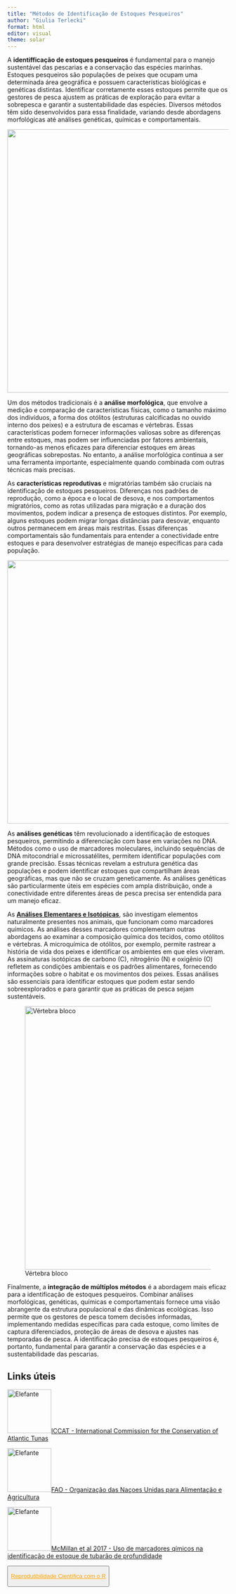 ```yaml
---
title: "Métodos de Identificação de Estoques Pesqueiros"
author: "Giulia Terlecki"
format: html
editor: visual
theme: solar
---
```


A **identifficação de estoques pesqueiros** é fundamental para o manejo sustentável das pescarias e a conservação das espécies marinhas. Estoques pesqueiros são populações de peixes que ocupam uma determinada área geográfica e possuem características biológicas e genéticas distintas. Identificar corretamente esses estoques permite que os gestores de pesca ajustem as práticas de exploração para evitar a sobrepesca e garantir a sustentabilidade das espécies. Diversos métodos têm sido desenvolvidos para essa finalidade, variando desde abordagens morfológicas até análises genéticas, químicas e comportamentais.

![](stock.png){width="800px" height="600px"}

Um dos métodos tradicionais é a **análise morfológica**, que envolve a medição e comparação de características físicas, como o tamanho máximo dos indivíduos, a forma dos otólitos (estruturas calcificadas no ouvido interno dos peixes) e a estrutura de escamas e vértebras. Essas características podem fornecer informações valiosas sobre as diferenças entre estoques, mas podem ser influenciadas por fatores ambientais, tornando-as menos eficazes para diferenciar estoques em áreas geográficas sobrepostas. No entanto, a análise morfológica continua a ser uma ferramenta importante, especialmente quando combinada com outras técnicas mais precisas.

As **características reprodutivas** e migratórias também são cruciais na identificação de estoques pesqueiros. Diferenças nos padrões de reprodução, como a época e o local de desova, e nos comportamentos migratórios, como as rotas utilizadas para migração e a duração dos movimentos, podem indicar a presença de estoques distintos. Por exemplo, alguns estoques podem migrar longas distâncias para desovar, enquanto outros permanecem em áreas mais restritas. Essas diferenças comportamentais são fundamentais para entender a conectividade entre estoques e para desenvolver estratégias de manejo específicas para cada população.

![](stock2.png){width="800px" height="600px"}

As **análises genéticas** têm revolucionado a identificação de estoques pesqueiros, permitindo a diferenciação com base em variações no DNA. Métodos como o uso de marcadores moleculares, incluindo sequências de DNA mitocondrial e microssatélites, permitem identificar populações com grande precisão. Essas técnicas revelam a estrutura genética das populações e podem identificar estoques que compartilham áreas geográficas, mas que não se cruzam geneticamente. As análises genéticas são particularmente úteis em espécies com ampla distribuição, onde a conectividade entre diferentes áreas de pesca precisa ser entendida para um manejo eficaz.

As [**Análises Elementares e Isotópicas**](Marcadores%20Químicos%20na%20Identificação%20de%20Estoques%20Pesqueiros.html), são investigam elementos naturalmente presentes nos animais, que funcionam como marcadores químicos. As análises desses marcadores complementam outras abordagens ao examinar a composição química dos tecidos, como otólitos e vértebras. A microquímica de otólitos, por exemplo, permite rastrear a história de vida dos peixes e identificar os ambientes em que eles viveram. As assinaturas isotópicas de carbono (C), nitrogênio (N) e oxigênio (O) refletem as condições ambientais e os padrões alimentares, fornecendo informações sobre o habitat e os movimentos dos peixes. Essas análises são essenciais para identificar estoques que podem estar sendo sobreexplorados e para garantir que as práticas de pesca sejam sustentáveis.

![Vértebra bloco](stock3.png){width="800px" height="600px"}

Finalmente, a **integração de múltiplos métodos** é a abordagem mais eficaz para a identificação de estoques pesqueiros. Combinar análises morfológicas, genéticas, químicas e comportamentais fornece uma visão abrangente da estrutura populacional e das dinâmicas ecológicas. Isso permite que os gestores de pesca tomem decisões informadas, implementando medidas específicas para cada estoque, como limites de captura diferenciados, proteção de áreas de desova e ajustes nas temporadas de pesca. A identificação precisa de estoques pesqueiros é, portanto, fundamental para garantir a conservação das espécies e a sustentabilidade das pescarias.

## Links úteis

![Elefante](LogoICCAT-med.png){width="100"}[ICCAT - International Commission for the Conservation of Atlantic Tunas](https://www.iccat.int/en/)

![Elefante](FAO.png){width="100"}[FAO - Organização das Naçoes Unidas para Alimentação e Agricultura](https://www.fao.org/brasil/pt/)

![Elefante](mcmillan2017.png){width="100"}[McMillan et al 2017 - Uso de marcadores qímicos na identificação de estoque de tubarão de profundidade](chrome-extension://efaidnbmnnnibpcajpcglclefindmkaj/https://watermark.silverchair.com/fsw176.pdf?token=AQECAHi208BE49Ooan9kkhW_Ercy7Dm3ZL_9Cf3qfKAc485ysgAAA1QwggNQBgkqhkiG9w0BBwagggNBMIIDPQIBADCCAzYGCSqGSIb3DQEHATAeBglghkgBZQMEAS4wEQQMtLQ_vpitF468a_UfAgEQgIIDB-jzxo1_ljQU01gSqdERusjy9K3xQIP9Ig6OunooGNvhl7Etc3kyCNgv2uJB5fv_JV4cp0u0lr6ZOl6ZS3SN7WJWwWDLqjOXWr5PSHrwbRH9sYbtKjB-hX8qEs_8R4rvUwuj9S6FWZNUduxIMieJ1UWzB8wDsylq0sbhPVGSUzSQpR4oL4qJFtdZ9TYRhX6tmZFXlDaJatmS4zFrMKaMNmD-l-nRPyHHR2eiTRsRdH6Jm7ebvairbdUyPk5VbQE_N7bqZcqQRlzdi3ffPjNsYusWXEZrY51SOpg3-zhF5W8QEbFdjLNqTyNSLE2w8T5B_v-8mshGCCldBQ0rUKcaBmSWi6zGVpkgpiG-OcB91aoKj38Jro3NEbYmfVtxqeDPhgD1rqcI2Ve0Oz2qrva_IhT9kULwq7OCaeNEjSPn0ilrZiqj1oPhRTHCScSY2BedWSunRC0d0ysz34RQ0_9ADDHWVOFyQibWHcxZLDvj5--nPyMyTWDFFi4aT2dBiKJ0AGpmaewISW69Pvpvrt9jShAcN9lyVJONy4BWJXjhR6rFH2D9QH0cVwkKFZoEfH7BASmnFVWxXqR7xiDnfLK24fFLIbx4WSRfGsD-J4KCIi2LDB_pOuyM3zEmS8ZbnxygAzjuFPMIS2NadzerFogBgIMKmxBaszxErhHeAQYlBZEd8bGqHrKp8jUEhbAfof04iLN-QYrLGKhCcY4zOMS4SFTG9VKzaRui0LtOK9V4GMVw51th_trzTwQIX0ldw7vfRJAJGTD6edvgj8ACzGJ_xk8f_ool7kOY_C4U0qk21ud-_EyCR4_6UX6Z5ZGmOiO7Rxe1wuuTeLzQdFARRuTOz4fPSdYhyt8FqIsmzpavtY-HzESFaEor42rpLxFbkI2AnspvoqJW7qxqfkLpTKSzwsoOOK8yn8AEPfzCkTibWjBOd1jI414XYNcx5ktgAZ3Qmf-_9RB60zyz3QBuwaMzSMr-x3D37A9eTxHgCCeHQjppH8Oqhl1DCiUhFtKuJnGl_EN4sqXov78)

<button type="button" class="btn btn-primary btn-sm"><a href="index.html"style= "color: orange;">Reprodutibilidade Científica com o R</a>
